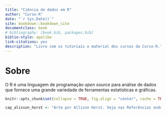 ```yaml
--- 
title: "Ciência de dados em R"
author: "Curso-R"
date: "`r Sys.Date()`"
site: bookdown::bookdown_site
documentclass: book
# bibliography: [book.bib, packages.bib]
biblio-style: apalike
link-citations: yes
description: "Livro com os tutoriais e material dos cursos da Curso-R."
---
```


# Sobre {-}

O R é uma linguagem de programação *open source* para análise de dados que fornece uma grande variedade de ferramentas estatísticas e gráficas.

```r
knitr::opts_chunk$set(collapse = TRUE, fig.align = "center", cache = TRUE)

cap_alisson_horst <- "Arte por Allison Horst. Veja nas Referências onde encontrá-la."
```




